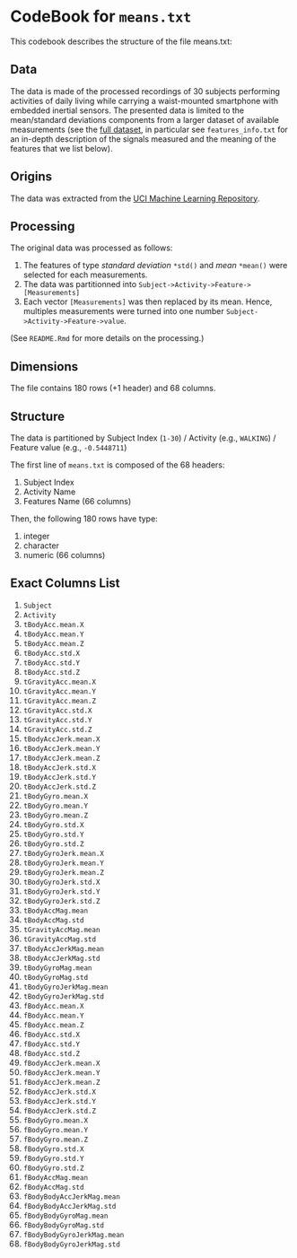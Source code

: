 # CodeBook for `means.txt`

This codebook describes the structure of the file means.txt:

## Data

The data is made of the processed recordings of 30 subjects performing activities of daily living while carrying a waist-mounted smartphone with embedded inertial sensors. The presented data is limited to the mean/standard deviations components from a larger dataset of available measurements (see the [full dataset](https://d396qusza40orc.cloudfront.net/getdata%2Fprojectfiles%2FUCI%20HAR%20Dataset.zip), in particular see `features_info.txt` for an in-depth description of the signals measured and the meaning of the features that we list below).

## Origins

The data was extracted from the 
[UCI Machine Learning Repository](http://archive.ics.uci.edu/ml/datasets/Human+Activity+Recognition+Using+Smartphones).

## Processing

The original data was processed as follows:

1. The features of type *standard deviation* `*std()` and *mean* `*mean()` were selected for each measurements.
2. The data was partitionned into `Subject->Activity->Feature->[Measurements]`
3. Each vector `[Measurements]` was then replaced by its mean.
Hence, multiples measurements were turned into one number `Subject->Activity->Feature->value`.

(See `README.Rmd` for more details on the processing.)

## Dimensions

The file contains 180 rows (+1 header) and 68 columns.

## Structure

The data is partitioned by Subject Index (`1-30`) / Activity (e.g., `WALKING`) / Feature value (e.g., `-0.5448711`)

The first line of `means.txt` is composed of the 68 headers:

1. Subject Index
2. Activity Name 
3. Features Name (66 columns)

Then, the following 180 rows have type:

1. integer
2. character
3. numeric (66 columns)

## Exact Columns List

1. `Subject`
2. `Activity`
3. `tBodyAcc.mean.X`
4. `tBodyAcc.mean.Y`
5. `tBodyAcc.mean.Z`
6. `tBodyAcc.std.X`
7. `tBodyAcc.std.Y`
8. `tBodyAcc.std.Z`
9. `tGravityAcc.mean.X`
10. `tGravityAcc.mean.Y`
11. `tGravityAcc.mean.Z`
12. `tGravityAcc.std.X`
13. `tGravityAcc.std.Y`
14. `tGravityAcc.std.Z`
15. `tBodyAccJerk.mean.X`
16. `tBodyAccJerk.mean.Y`
17. `tBodyAccJerk.mean.Z`
18. `tBodyAccJerk.std.X`
19. `tBodyAccJerk.std.Y`
20. `tBodyAccJerk.std.Z`
21. `tBodyGyro.mean.X`
22. `tBodyGyro.mean.Y`
23. `tBodyGyro.mean.Z`
24. `tBodyGyro.std.X`
25. `tBodyGyro.std.Y`
26. `tBodyGyro.std.Z`
27. `tBodyGyroJerk.mean.X`
28. `tBodyGyroJerk.mean.Y`
29. `tBodyGyroJerk.mean.Z`
30. `tBodyGyroJerk.std.X`
31. `tBodyGyroJerk.std.Y`
32. `tBodyGyroJerk.std.Z`
33. `tBodyAccMag.mean`
34. `tBodyAccMag.std`
35. `tGravityAccMag.mean`
36. `tGravityAccMag.std`
37. `tBodyAccJerkMag.mean`
38. `tBodyAccJerkMag.std`
39. `tBodyGyroMag.mean`
40. `tBodyGyroMag.std`
41. `tBodyGyroJerkMag.mean`
42. `tBodyGyroJerkMag.std`
43. `fBodyAcc.mean.X`
44. `fBodyAcc.mean.Y`
45. `fBodyAcc.mean.Z`
46. `fBodyAcc.std.X`
47. `fBodyAcc.std.Y`
48. `fBodyAcc.std.Z`
49. `fBodyAccJerk.mean.X`
50. `fBodyAccJerk.mean.Y`
51. `fBodyAccJerk.mean.Z`
52. `fBodyAccJerk.std.X`
53. `fBodyAccJerk.std.Y`
54. `fBodyAccJerk.std.Z`
55. `fBodyGyro.mean.X`
56. `fBodyGyro.mean.Y`
57. `fBodyGyro.mean.Z`
58. `fBodyGyro.std.X`
59. `fBodyGyro.std.Y`
60. `fBodyGyro.std.Z`
61. `fBodyAccMag.mean`
62. `fBodyAccMag.std`
63. `fBodyBodyAccJerkMag.mean`
64. `fBodyBodyAccJerkMag.std`
65. `fBodyBodyGyroMag.mean`
66. `fBodyBodyGyroMag.std`
67. `fBodyBodyGyroJerkMag.mean`
68. `fBodyBodyGyroJerkMag.std`
